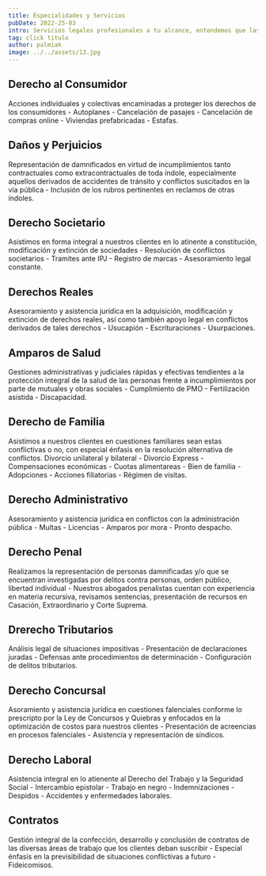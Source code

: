 ```yaml
---
title: Especialidades y Servicios
pubDate: 2022-25-03
intro: Servicios legales profesionales a tu alcance, entendemos que las cuestiones legales pueden ser complejas y abrumadoras. Es por eso que estamos aquí para brindarte asesoramiento legal experto y soluciones efectivas para tus necesidades legales.
tag: click titulo
author: palmiak
image: ../../assets/13.jpg
---
```


## Derecho al Consumidor
Acciones individuales y colectivas encaminadas a proteger los derechos de los consumidores - Autoplanes - Cancelación de pasajes - Cancelación de compras online - Viviendas prefabricadas - Estafas.

## Daños y Perjuicios
Representación de damnificados en virtud de incumplimientos tanto contractuales como extracontractuales de toda índole, especialmente aquellos derivados de accidentes de tránsito y conflictos suscitados en la vía pública - Inclusión de los rubros pertinentes en reclamos de otras índoles.

## Derecho Societario
Asistimos en forma integral a nuestros clientes en lo atinente a constitución, modificación y extinción de sociedades - Resolución de conflictos societarios - Tramites ante IPJ - Registro de marcas - Asesoramiento legal constante.

## Derechos Reales
Asesoramiento y asistencia jurídica en la adquisición, modificación y extinción de derechos reales, así como también apoyo legal en conflictos derivados de tales derechos - Usucapión - Escrituraciones - Usurpaciones.

## Amparos de Salud
Gestiones administrativas y judiciales rápidas y efectivas tendientes a la protección integral de la salud de las personas frente a incumplimientos por parte de mutuales y obras sociales - Cumplimiento de PMO - Fertilización asistida - Discapacidad.

## Derecho de Familia
Asistimos a nuestros clientes en cuestiones familiares sean estas conflictivas o no, con especial énfasis en la resolución alternativa de conflictos. Divorcio unilateral y bilateral - Divorcio Express - Compensaciones económicas - Cuotas alimentareas - Bien de familia - Adopciones - Acciones filiatorias - Régimen de visitas.

## Derecho Administrativo
Asesoramiento y asistencia jurídica en conflictos con la administración pública - Multas - Licencias - Amparos por mora - Pronto despacho.

## Derecho Penal
Realizamos la representación de personas damnificadas y/o que se encuentran investigadas por delitos contra personas, orden público, libertad individual - Nuestros abogados penalistas cuentan con experiencia en materia recursiva, revisamos sentencias, presentación de recursos en Casación, Extraordinario y Corte Suprema.

## Drerecho Tributarios
Análisis legal de situaciones impositivas - Presentación de declaraciones juradas - Defensas ante procedimientos de determinación - Configuración de delitos tributarios.

## Derecho Concursal
Asoramiento y asistencia jurídica en cuestiones falenciales conforme lo prescripto por la Ley de Concursos y Quiebras y enfocados en la optimización de costos para nuestros clientes - Presentación de acreencias en procesos falenciales - Asistencia y representación de síndicos.

## Derecho Laboral
Asistencia integral en lo atienente al Derecho del Trabajo y la Seguridad Social - Intercambio epistolar - Trabajo en negro - Indemnizaciones - Despidos - Accidentes y enfermedades laborales.

## Contratos
Gestión integral de la confección, desarrollo y conclusión de contratos de las diversas áreas de trabajo que los clientes deban suscribir - Especial énfasis en la previsibilidad de situaciones conflictivas a futuro - Fideicomisos.
